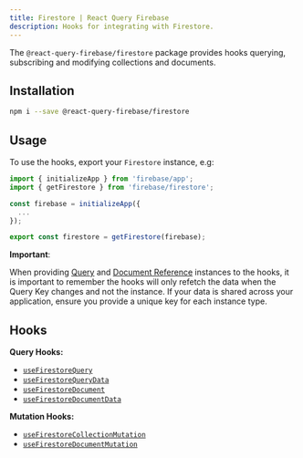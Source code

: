 ```yaml
---
title: Firestore | React Query Firebase
description: Hooks for integrating with Firestore.
---
```


The `@react-query-firebase/firestore` package provides hooks querying, subscribing and modifying collections and documents.

## Installation

```bash
npm i --save @react-query-firebase/firestore
```

## Usage

To use the hooks, export your `Firestore` instance, e.g:

```js
import { initializeApp } from 'firebase/app';
import { getFirestore } from 'firebase/firestore';

const firebase = initializeApp({
  ...
});

export const firestore = getFirestore(firebase);
```

**Important**:

When providing [Query](https://firebase.google.com/docs/reference/js/firestore_.query) 
and [Document Reference](https://firebase.google.com/docs/reference/js/firestore_.documentreference) instances
to the hooks, it is important to remember the hooks will only refetch the data when the Query Key changes and not
the instance. If your data is shared across your application, ensure you provide a unique key for each instance type.

## Hooks

**Query Hooks:**

- [`useFirestoreQuery`](/firestore/query#useFirestoreQuery)
- [`useFirestoreQueryData`](/firestore/query#useFirestoreQueryData)
- [`useFirestoreDocument`](/firestore/doc#useFirestoreDocument)
- [`useFirestoreDocumentData`](/firestore/doc#useFirestoreDocumentData)

**Mutation Hooks:**

- [`useFirestoreCollectionMutation`](/firestore/mutation#useFirestoreCollectionMutation)
- [`useFirestoreDocumentMutation`](/firestore/mutation#useFirestoreDocumentMutation)


